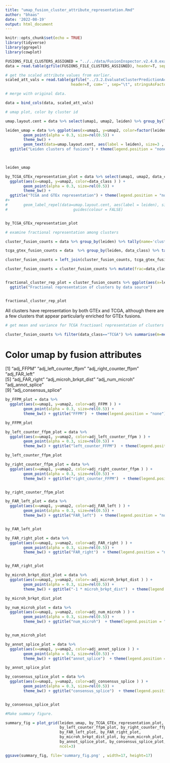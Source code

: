```yaml
---
title: "umap_fusion_cluster_attribute_representation.Rmd"
author: "bhaas"
date: '2022-08-19'
output: html_document
---
```


```r
knitr::opts_chunk$set(echo = TRUE)
library(tidyverse)
library(ggrepel)
library(cowplot)
```


```r

FUSIONS_FILE_CLUSTERS_ASSIGNED = "../../data/FusionInspector.v2.4.0.examine_recurrents.tsv.gz"
data = read.table(gzfile(FUSIONS_FILE_CLUSTERS_ASSIGNED), header=T, sep="\t", stringsAsFactors = F)
```


```r
# get the scaled attribute values from earlier.
scaled_att_vals = read.table(gzfile("../3.2.EvaluateClusterPredictionAccuracy/fusion_atts_scaled_values.tsv.gz"), 
                             header=T, com='', sep="\t", stringsAsFactors = F)
```

```r
# merge with original data.

data = bind_cols(data, scaled_att_vals)

```


```r

# umap plot, color by cluster id

umap.layout.cent = data %>% select(umap1, umap2, leiden) %>% group_by(leiden) %>% summarize_all(mean)

leiden_umap = data %>% ggplot(aes(x=umap1, y=umap2, color=factor(leiden))) + 
        geom_point(alpha = 0.3, size=rel(0.5)) + 
        theme_bw() + 
        geom_text(data=umap.layout.cent, aes(label = leiden), size=3 , color='black') +
  ggtitle("Leiden clusters of fusions") + theme(legend.position = "none")
  


leiden_umap

```



```r

by_TCGA_GTEx_representation_plot = data %>% select(umap1, umap2, data_class, leiden) %>%
  ggplot(aes(x=umap1, y=umap2, color=data_class ) ) + 
        geom_point(alpha = 0.3, size=rel(0.5)) +
        theme_bw() +
  ggtitle("TCGA and GTEx representation") + theme(legend.position = "none")
#+ 
#       geom_label_repel(data=umap.layout.cent, aes(label = leiden), size=3 ) + 
#                             guides(colour = FALSE)


by_TCGA_GTEx_representation_plot

```


```r

# examine fractional representation among clusters

cluster_fusion_counts = data %>% group_by(leiden) %>% tally(name='cluster_fusion_count')

tcga_gtex_fusion_counts = data  %>% group_by(leiden, data_class) %>% tally(name='data_class_fusion_count')

cluster_fusion_counts = left_join(cluster_fusion_counts, tcga_gtex_fusion_counts, by='leiden')

cluster_fusion_counts = cluster_fusion_counts %>% mutate(frac=data_class_fusion_count/cluster_fusion_count)


fractional_cluster_rep_plot = cluster_fusion_counts %>% ggplot(aes(x=leiden, y=frac, fill=data_class)) + geom_col() +
  ggtitle("Fractional representation of clusters by data source")


fractional_cluster_rep_plot
```

All clusters have representation by both GTEx and TCGA, although there are a few clusters that appear particularly enriched for GTEx fusions.

```r

# get mean and variance for TCGA fractioanl representation of clusters

cluster_fusion_counts %>% filter(data_class=="TCGA") %>% summarise(m=mean(frac), v=var(frac))
```
# Color umap by fusion attributes

[1] "adj_FFPM"               "adj_left_counter_ffpm"  "adj_right_counter_ffpm" "adj_FAR_left"          
[5] "adj_FAR_right"          "adj_microh_brkpt_dist"  "adj_num_microh"         "adj_annot_splice"      
[9] "adj_consensus_splice" 


```r

by_FFPM_plot = data %>% 
  ggplot(aes(x=umap1, y=umap2, color=adj_FFPM ) ) + 
        geom_point(alpha = 0.3, size=rel(0.5)) +
        theme_bw() + ggtitle("FFPM")  + theme(legend.position = "none")

by_FFPM_plot


```


```r

by_left_counter_ffpm_plot = data %>% 
  ggplot(aes(x=umap1, y=umap2, color=adj_left_counter_ffpm ) ) + 
        geom_point(alpha = 0.3, size=rel(0.5)) +
        theme_bw() + ggtitle("left_counter_FFPM")  + theme(legend.position = "none")

by_left_counter_ffpm_plot


```

```r

by_right_counter_ffpm_plot = data %>% 
  ggplot(aes(x=umap1, y=umap2, color=adj_right_counter_ffpm ) ) + 
        geom_point(alpha = 0.3, size=rel(0.5)) +
        theme_bw() + ggtitle("right_counter_FFPM")  + theme(legend.position = "none")


by_right_counter_ffpm_plot

```




```r

by_FAR_left_plot = data %>% 
  ggplot(aes(x=umap1, y=umap2, color=adj_FAR_left ) ) + 
        geom_point(alpha = 0.3, size=rel(0.5)) +
        theme_bw() + ggtitle("FAR_left")  + theme(legend.position = "none")


by_FAR_left_plot

```


```r

by_FAR_right_plot = data %>% 
  ggplot(aes(x=umap1, y=umap2, color=adj_FAR_right ) ) + 
        geom_point(alpha = 0.3, size=rel(0.5)) +
        theme_bw() + ggtitle("FAR_right")  + theme(legend.position = "none")


by_FAR_right_plot

```


```r

by_microh_brkpt_dist_plot = data %>% 
  ggplot(aes(x=umap1, y=umap2, color=-adj_microh_brkpt_dist ) ) + 
        geom_point(alpha = 0.3, size=rel(0.5)) +
        theme_bw() + ggtitle("-1 * microh_brkpt_dist")  + theme(legend.position = "none")

by_microh_brkpt_dist_plot


```


```r

by_num_microh_plot = data %>% 
  ggplot(aes(x=umap1, y=umap2, color=adj_num_microh ) ) + 
        geom_point(alpha = 0.3, size=rel(0.5)) +
        theme_bw() + ggtitle("num_microh")  + theme(legend.position = "none")


by_num_microh_plot

```



```r

by_annot_splice_plot = data %>% 
  ggplot(aes(x=umap1, y=umap2, color=adj_annot_splice ) ) + 
        geom_point(alpha = 0.3, size=rel(0.5)) +
        theme_bw() + ggtitle("annot_splice")  + theme(legend.position = "none")

by_annot_splice_plot

```


```r

by_consensus_splice_plot = data %>% 
  ggplot(aes(x=umap1, y=umap2, color=adj_consensus_splice ) ) + 
        geom_point(alpha = 0.3, size=rel(0.5)) +
        theme_bw() + ggtitle("consensus_splice")  + theme(legend.position = "none")


by_consensus_splice_plot


```



```r

#Make summary figure.

summary_fig = plot_grid(leiden_umap, by_TCGA_GTEx_representation_plot, fractional_cluster_rep_plot, by_FFPM_plot, 
                        by_left_counter_ffpm_plot, by_right_counter_ffpm_plot,
                        by_FAR_left_plot, by_FAR_right_plot,
                        by_microh_brkpt_dist_plot, by_num_microh_plot,
                        by_annot_splice_plot, by_consensus_splice_plot,
                        ncol=3)  

ggsave(summary_fig, file='summary_fig.png' , width=17, height=17)


```





